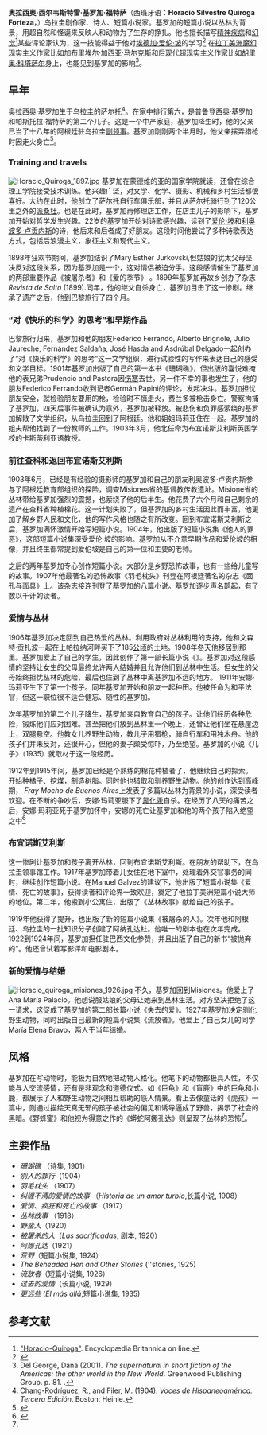 {{Infobox person|
| name               = 奥拉西奥·基罗加
| image              = Horacio Quiroga.jpg
| image_size         = 200px
| caption            = 
| birth_date         = {{birth date|1878|12|31|mf=y}}
| birth_place        = [[萨尔托|萨尔托]], [[乌拉圭|乌拉圭]]
| nationality        = 乌拉圭
| spouse             = (1909–1915),  (1927–1934)
| children           = Eglé Quiroga (1911), Darío Quiroga (1912), María Elena Quiroga (1928)
| death_date         = {{death date and age|1937|2|19|1878|12|31|mf=y}}
| death_place        = [[布宜诺斯艾利斯|布宜诺斯艾利斯]],[[阿根廷|阿根廷]]
| death_cause        = 使用[[氰化物|氰化物]]自杀
}}

'''奥拉西奥·西尔韦斯特雷·基罗加·福特萨'''（西班牙语：'''Horacio Silvestre Quiroga Forteza'''，{{bd|1878年|12月31日|1937年|2月19日}}）乌拉圭剧作家、诗人、短篇小说家。基罗加的短篇小说以丛林为背景，用超自然和怪诞来反映人和动物为了生存的挣扎。他也擅长描写[[精神疾病|精神疾病]]和[[幻觉|幻觉]]<ref>[http://www.britannica.com/EBchecked/topic/487543/ "Horacio-Quiroga"]. Encyclopædia Britannica on line.</ref>某些评论家认为，这一技能得益于他对[[埃德加·爱伦·坡|埃德加·爱伦·坡]]的学习<ref>{{Cite book|url=https://digilib.phil.muni.cz/bitstream/handle/11222.digilib/113082/1_EtudesRomanesDeBrno_37-2007-1_13.pdf?sequence=1|title=La influencia de Edgar Allan Poe en Horacio Quiroga|last=Čadova|first=Romana|publisher=[[Masaryk_University|Masaryk University]]|year=2007|isbn=|location=|pages=|language=es|access-date=2020-08-27|archive-date=2015-06-16|archive-url=https://web.archive.org/web/20150616022130/http://digilib.phil.muni.cz/bitstream/handle/11222.digilib/113082/1_EtudesRomanesDeBrno_37-2007-1_13.pdf?sequence=1|dead-url=no}}</ref>  在[[拉丁美洲|拉丁美洲]][[魔幻现实主义|魔幻现实主义]]作家比如[[加布里埃尔·加西亚·马尔克斯|加布里埃尔·加西亚·马尔克斯]]和[[后现代|后现代]][[超现实主义|超现实主义]]作家比如[[胡里奥·科塔萨尔|胡里奥·科塔萨尔]]身上，也能见到基罗加的影响<ref>Del George, Dana (2001). ''The supernatural in short fiction of the Americas: the other world in the New World''. Greenwood Publishing Group. p. 81. {{ISBN|0-313-31939-1}}.</ref>。

==早年==
奥拉西奥·基罗加生于乌拉圭的萨尔托<ref>Chang-Rodríguez, R., and Filer, M. (1904). ''Voces de Hispaneoamérica. Tercera Edición''. Boston: Heinle.</ref>。在家中排行第六，是普鲁登西奥·基罗加和帕斯托拉·福特萨的第二个儿子。这是一个中产家庭，基罗加降生时，他的父亲已当了十八年的阿根廷驻乌拉圭[[副领事|副领事]]。基罗加刚刚两个半月时，他父亲摆弄猎枪时因走火身亡<ref name="基罗加小说选">{{cite book |author1=基罗加 |coauthors=刘玉树 译 |title=独粒钻石 |date=2002 |publisher=人民文学出版社 |isbn=7-5016-0169-0 |page=2}}</ref>。

=== Training and travels ===
[[File:Horacio_Quiroga_1897.jpg|thumb]]
基罗加在蒙德维的亚的国家学院就读，还曾在综合理工学院接受技术训练。他兴趣广泛，对文学、化学、摄影、机械和乡村生活都很喜好。大约在此时，他创立了萨尔托自行车俱乐部，并且从萨尔托骑行到了120公里之外的[[派桑杜|派桑杜]]。也是在此时，基罗加再修理店工作，在店主儿子的影响下，基罗加开始对哲学发生兴趣。22岁的基罗加开始对诗歌感兴趣，读到了[[爱伦·坡|爱伦·坡]]和[[利奥波多·卢贡内斯|利奥波多·卢贡内斯]]的诗，他后来和后者成了好朋友。这段时间他尝试了多种诗歌表达方式，包括后浪漫主义，象征主义和现代主义。

1898年狂欢节期间，基罗加结识了Mary Esther Jurkovski,但姑娘的犹太父母坚决反对这段关系，因为基罗加是一个，这对情侣被迫分手。这段感情催生了基罗加的两部重要作品《被屠杀者》和《爱的季节》 。1899年基罗加再故乡创办了杂志 ''Revista de Salto'' (1899).同年，他的继父自杀身亡，基罗加目击了这一惨剧。继承了遗产之后，他到巴黎旅行了四个月。

===“对《快乐的科学》的思考”和早期作品===
巴黎旅行归来，基罗加和他的朋友Federico Ferrando, Alberto Brignole, Julio Jaureche, Fernández Saldaña, José Hasda and Asdrúbal Delgado一起创办了“对《快乐的科学》的思考”这一文学组织，进行试验性的写作来表达自己的感受和文学目标。1901年基罗加出版了自己的第一本书《珊瑚礁》，但出版的喜悦难掩他的表兄弟Prudencio and Pastora因[[伤寒|伤寒]]去世。另一件不幸的事也发生了，他的朋友Federico Ferrando收到记者Germán Papini的评论，发起决斗。基罗加担忧朋友安全，就检验朋友要用的枪，检验时不慎走火，费兰多被枪击身亡。警察拘捕了基罗加，四天后事件被确认为意外，基罗加被释放。被悲伤和负罪感萦绕的基罗加解散了文学组织，从乌拉圭回到了阿根廷。他和姐姐玛莉亚住在一起。基罗加的姐夫帮他找到了一份教师的工作。1903年3月，他北任命为布宜诺斯艾利斯英国学校的卡斯蒂利亚语教授。

=== 前往查科和返回布宜诺斯艾利斯===
1903年6月，已经是有经验的摄影师的基罗加和自己的朋友利奥波多·卢贡内斯参与了阿根廷教育部组织的探险，调查Misiones省的基督教传教遗址。Misione省的丛林带给基罗加强烈的震撼，也萦绕了他的后半生。他花费了六个月和自己剩余的遗产在查科省种植棉花。这一计划失败了，但基罗加的乡村生活因此而丰富，他更加了解乡野人民和文化，他的写作风格也随之有所改变。回到布宜诺斯艾利斯之后，基罗加满怀激情开始写短篇小说。1904年，他出版了短篇小说集《他人的罪恶》，这部短篇小说集深受爱伦·坡的影响。基罗加从不介意早期作品和爱伦坡的相像，并且终生都常提到爱伦坡是自己的第一位和主要的老师。

之后的两年基罗加专心创作短篇小说。大部分是乡野恐怖故事，也有一些给儿童写的故事。1907年他最著名的恐怖故事《羽毛枕头》刊登在阿根廷著名的杂志《面孔与面具》上。该杂志接连刊登了基罗加的八篇小说。基罗加逐步声名鹊起，有了数以千计的读者。

=== 爱情与丛林 ===
1906年基罗加决定回到自己热爱的丛林。利用政府对丛林利用的支持，他和文森特·贡扎波一起在上帕拉纳河畔买下了185[[公顷|公顷]]的土地。1908年冬天他移居到那里。基罗加爱上了自己的学生，因此创作了第一部长篇小说《》。基罗加对这段感情的坚持让女生的父母最终允许两人结婚并且允许他们到丛林中生活。但女生的父母始终担忧丛林的危险，最后也住到了丛林中离基罗加不远的地方。
1911年安娜·玛莉亚生下了第一个孩子。同年基罗加开始和朋友一起种田。他被任命为和平法官，但这一职位很不适合健忘、随性的基罗加。

次年基罗加的第二个儿子降生，基罗加亲自教育自己的孩子。让他们经历各种危险，锻炼他们应对困难。甚至把他们放到丛林里一个晚上，还曾让他们坐在悬崖边上，双腿悬空。他教女儿养野生动物，教儿子用猎枪，骑自行车和用独木舟。他的孩子们并未反对，还很开心，但他的妻子颇受惊吓，乃至绝望。基罗加的小说《儿子》（1935）就取材于这一段经历。

1912年到1915年间，基罗加已经是个熟练的棉花种植者了，他继续自己的探索。开始种橘子、挖煤，制造树脂。同时他也猎取和驯养野生动物。他的创作达到高峰期， ''Fray Mocho de Buenos Aires''上发表了多篇以丛林为背景的小说，深受读者欢迎。在不断的争吵后，安娜·玛莉亚服下了[[氯化汞|氯化汞]]自杀。在经历了八天的痛苦之后，安娜·玛莉亚死于基罗加怀中，安娜的死亡让基罗加和他的两个孩子陷入绝望之中<ref>{{cite book|last=Brignol|first=José|title=Vida y Obra de Horacio Quiroga|year=1939|publisher=La Bolsa de los Libros|location=Montevido|pages=211–213}}</ref>

=== 布宜诺斯艾利斯 ===
这一惨剧让基罗加和孩子离开丛林，回到布宜诺斯艾利斯。在朋友的帮助下，在乌拉圭领事馆工作。1917年基罗加带着儿女住在地下室中，处理着外交官事务的同时，继续创作短篇小说。在Manuel Galvez的建议下，他出版了短篇小说集《爱情、死亡的故事》，获得读者和评论界一致欢迎，奠定了他拉丁美洲短篇小说大师的地位。第二年，他搬到小公寓住，出版了《丛林故事》献给自己的孩子。

1919年他获得了提升，也出版了新的短篇小说集《被屠杀的人》。次年他和阿根廷、乌拉圭的一批知识分子创建了阿纳孔达社。他唯一的剧本也在次年完成。1922到1924年间，基罗加担任驻巴西文化参赞，并且出版了自己的新书“被抛弃的”。他还曾试着写影评和电影剧本。

=== 新的爱情与结婚===
[[File:Horacio_quiroga_misiones_1926.jpg|thumb]]
不久，基罗加回到Misiones。他爱上了Ana María Palacio。他想说服姑娘的父母让她来到丛林生活。对方坚决拒绝了这一请求，这促成了基罗加的第二部长篇小说《失去的爱》。1927年基罗加决定驯化野生动物，同时出版自己最新的短篇小说集《流放者》。他爱上了自己女儿的同学María Elena Bravo，两人于当年结婚。

==风格==
基罗加在写动物时，能极为自然地把动物人格化。他笔下的动物都极具人性，不仅能与人交流感情，还有是非观念和道德仪式。如《巨龟》和《盲鹿》中的巨龟和小鹿，都展示了人和野生动物之间相互帮助的感人情景。看上去像童话的《虎孩》一篇中，则通过描绘天真无邪的孩子被社会的偏见和诱导逼成了野兽，揭示了社会的黑暗。《野蜂蜜》和他视为得意之作的《蟒蛇阿娜孔达》则呈现了丛林的恐怖<ref name="基罗加小说选"/>。

==主要作品==
{{div col}}
* ''珊瑚礁'' （诗集, 1901）
* ''别人的罪行''（1904）
* ''羽毛枕头'' （1907）
* ''纠缠不清的爱情的故事'' （''Historia de un amor turbio'',长篇小说, 1908）
* ''爱情、疯狂和死亡的故事'' （1917）
* ''丛林故事'' （1918）
* ''野蛮人''（1920）
* ''被屠杀的人''（''Las sacrificadas'', 剧本, 1920）
* ''阿娜孔达''（1921）
* ''荒野''（短篇小说集, 1924）
* ''The Beheaded Hen and Other Stories'' (''stories, 1925)
* ''流放者''（短篇小说集, 1926）
* ''过去的爱情''（长篇小说, 1929）
* ''更远些'' (''El más allá'',短篇小说集, 1935)
{{div col end}}

==参考文献==
<references/>